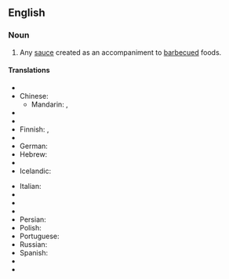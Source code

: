 ==English==
{{wikipedia}}

===Noun===
{{en-noun}}

# Any [[sauce]] created as an accompaniment to [[barbecue]]d foods.

====Translations====
{{trans-top|BBQ sauce}}
* {{trreq|Arabic}}
* Chinese:
** Mandarin: {{t|cmn|烤肉醬|sc=Hani|xs=Mandarin}}, {{t|cmn|烤肉酱|tr=kǎoròu jiàng|sc=Hani|xs=Mandarin}}
* {{trreq|Czech}}
* {{trreq|Dutch}}
* Finnish: {{t|fi|grillauskastike}},  {{t-|fi|grillikastike}}
* {{trreq|French}}
* German: {{t|de|Barbecuesauce}}
* Hebrew: {{t|he|רוטב ברביקיו|m|sc=Hebr}}
* {{trreq|Hungarian}}
* Icelandic: {{t|is|BBQ-sósa}}
{{trans-mid}}
* Italian: {{t|it|salsa barbecue|f}}
* {{trreq|Japanese}}
* {{trreq|Korean}}
* {{trreq|Lithuanian}}
* Persian: {{fa-Arab|[[سس تنوری]]}}
* Polish: {{t|pl|sos barbecue|m}}
* Portuguese: {{t|pt|molho barbecue|m}}
* Russian: {{t|ru|соус для барбекью|m|tr=sóus dlja barbek’jú|sc=Cyrl}}
* Spanish: {{t|es|salsa barbacoa|f}}
* {{trreq|Swedish}}
* {{trreq|Vietnamese}}
{{trans-bottom}}